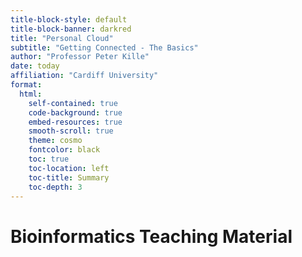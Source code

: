 ```yaml
---
title-block-style: default
title-block-banner: darkred
title: "Personal Cloud"
subtitle: "Getting Connected - The Basics"
author: "Professor Peter Kille"
date: today
affiliation: "Cardiff University"
format: 
  html:
    self-contained: true
    code-background: true
    embed-resources: true
    smooth-scroll: true
    theme: cosmo
    fontcolor: black
    toc: true
    toc-location: left
    toc-title: Summary
    toc-depth: 3
---
```


# Bioinformatics Teaching Material